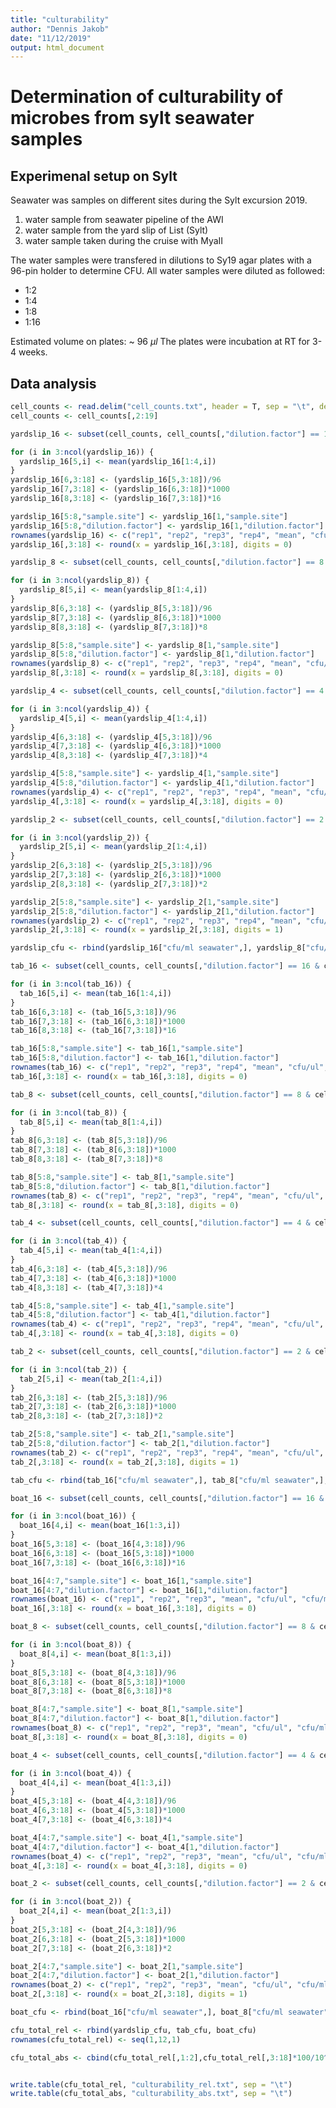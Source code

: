 ```yaml
---
title: "culturability"
author: "Dennis Jakob"
date: "11/12/2019"
output: html_document
---
```


# Determination of culturability of microbes from sylt seawater samples

## Experimenal setup on Sylt

Seawater was samples on different sites during the Sylt excursion 2019.

1. water sample from seawater pipeline of the AWI
2. water sample from the yard slip of List (Sylt)
3. water sample taken during the cruise with MyaII

The water samples were transfered in dilutions to Sy19 agar plates with a 96-pin holder to determine CFU.
All water samples were diluted as followed:

- 1:2
- 1:4
- 1:8
- 1:16

Estimated volume on plates: ~ 96 $\mu l$
The plates were incubation at RT for 3-4 weeks.

## Data analysis

```r
cell_counts <- read.delim("cell_counts.txt", header = T, sep = "\t", dec = ",")
cell_counts <- cell_counts[,2:19]
```

```r
yardslip_16 <- subset(cell_counts, cell_counts[,"dilution.factor"] == 16 & cell_counts[,"sample.site"] == "yard slip")

for (i in 3:ncol(yardslip_16)) {
  yardslip_16[5,i] <- mean(yardslip_16[1:4,i])
}
yardslip_16[6,3:18] <- (yardslip_16[5,3:18])/96
yardslip_16[7,3:18] <- (yardslip_16[6,3:18])*1000
yardslip_16[8,3:18] <- (yardslip_16[7,3:18])*16

yardslip_16[5:8,"sample.site"] <- yardslip_16[1,"sample.site"]
yardslip_16[5:8,"dilution.factor"] <- yardslip_16[1,"dilution.factor"]
rownames(yardslip_16) <- c("rep1", "rep2", "rep3", "rep4", "mean", "cfu/ul", "cfu/ml sample", "cfu/ml seawater")
yardslip_16[,3:18] <- round(x = yardslip_16[,3:18], digits = 0)
```

```r
yardslip_8 <- subset(cell_counts, cell_counts[,"dilution.factor"] == 8 & cell_counts[,"sample.site"] == "yard slip")

for (i in 3:ncol(yardslip_8)) {
  yardslip_8[5,i] <- mean(yardslip_8[1:4,i])
}
yardslip_8[6,3:18] <- (yardslip_8[5,3:18])/96
yardslip_8[7,3:18] <- (yardslip_8[6,3:18])*1000
yardslip_8[8,3:18] <- (yardslip_8[7,3:18])*8

yardslip_8[5:8,"sample.site"] <- yardslip_8[1,"sample.site"]
yardslip_8[5:8,"dilution.factor"] <- yardslip_8[1,"dilution.factor"]
rownames(yardslip_8) <- c("rep1", "rep2", "rep3", "rep4", "mean", "cfu/ul", "cfu/ml sample", "cfu/ml seawater")
yardslip_8[,3:18] <- round(x = yardslip_8[,3:18], digits = 0)
```

```r
yardslip_4 <- subset(cell_counts, cell_counts[,"dilution.factor"] == 4 & cell_counts[,"sample.site"] == "yard slip")

for (i in 3:ncol(yardslip_4)) {
  yardslip_4[5,i] <- mean(yardslip_4[1:4,i])
}
yardslip_4[6,3:18] <- (yardslip_4[5,3:18])/96
yardslip_4[7,3:18] <- (yardslip_4[6,3:18])*1000
yardslip_4[8,3:18] <- (yardslip_4[7,3:18])*4

yardslip_4[5:8,"sample.site"] <- yardslip_4[1,"sample.site"]
yardslip_4[5:8,"dilution.factor"] <- yardslip_4[1,"dilution.factor"]
rownames(yardslip_4) <- c("rep1", "rep2", "rep3", "rep4", "mean", "cfu/ul", "cfu/ml sample", "cfu/ml seawater")
yardslip_4[,3:18] <- round(x = yardslip_4[,3:18], digits = 0)
```

```r
yardslip_2 <- subset(cell_counts, cell_counts[,"dilution.factor"] == 2 & cell_counts[,"sample.site"] == "yard slip")

for (i in 3:ncol(yardslip_2)) {
  yardslip_2[5,i] <- mean(yardslip_2[1:4,i])
}
yardslip_2[6,3:18] <- (yardslip_2[5,3:18])/96
yardslip_2[7,3:18] <- (yardslip_2[6,3:18])*1000
yardslip_2[8,3:18] <- (yardslip_2[7,3:18])*2

yardslip_2[5:8,"sample.site"] <- yardslip_2[1,"sample.site"]
yardslip_2[5:8,"dilution.factor"] <- yardslip_2[1,"dilution.factor"]
rownames(yardslip_2) <- c("rep1", "rep2", "rep3", "rep4", "mean", "cfu/ul", "cfu/ml sample", "cfu/ml seawater")
yardslip_2[,3:18] <- round(x = yardslip_2[,3:18], digits = 1)
```

```r
yardslip_cfu <- rbind(yardslip_16["cfu/ml seawater",], yardslip_8["cfu/ml seawater",], yardslip_4["cfu/ml seawater",], yardslip_2["cfu/ml seawater",])
```

```r
tab_16 <- subset(cell_counts, cell_counts[,"dilution.factor"] == 16 & cell_counts[,"sample.site"] == "tab")

for (i in 3:ncol(tab_16)) {
  tab_16[5,i] <- mean(tab_16[1:4,i])
}
tab_16[6,3:18] <- (tab_16[5,3:18])/96
tab_16[7,3:18] <- (tab_16[6,3:18])*1000
tab_16[8,3:18] <- (tab_16[7,3:18])*16

tab_16[5:8,"sample.site"] <- tab_16[1,"sample.site"]
tab_16[5:8,"dilution.factor"] <- tab_16[1,"dilution.factor"]
rownames(tab_16) <- c("rep1", "rep2", "rep3", "rep4", "mean", "cfu/ul", "cfu/ml sample", "cfu/ml seawater")
tab_16[,3:18] <- round(x = tab_16[,3:18], digits = 0)
```

```r
tab_8 <- subset(cell_counts, cell_counts[,"dilution.factor"] == 8 & cell_counts[,"sample.site"] == "tab")

for (i in 3:ncol(tab_8)) {
  tab_8[5,i] <- mean(tab_8[1:4,i])
}
tab_8[6,3:18] <- (tab_8[5,3:18])/96
tab_8[7,3:18] <- (tab_8[6,3:18])*1000
tab_8[8,3:18] <- (tab_8[7,3:18])*8

tab_8[5:8,"sample.site"] <- tab_8[1,"sample.site"]
tab_8[5:8,"dilution.factor"] <- tab_8[1,"dilution.factor"]
rownames(tab_8) <- c("rep1", "rep2", "rep3", "rep4", "mean", "cfu/ul", "cfu/ml sample", "cfu/ml seawater")
tab_8[,3:18] <- round(x = tab_8[,3:18], digits = 0)
```

```r
tab_4 <- subset(cell_counts, cell_counts[,"dilution.factor"] == 4 & cell_counts[,"sample.site"] == "tab")

for (i in 3:ncol(tab_4)) {
  tab_4[5,i] <- mean(tab_4[1:4,i])
}
tab_4[6,3:18] <- (tab_4[5,3:18])/96
tab_4[7,3:18] <- (tab_4[6,3:18])*1000
tab_4[8,3:18] <- (tab_4[7,3:18])*4

tab_4[5:8,"sample.site"] <- tab_4[1,"sample.site"]
tab_4[5:8,"dilution.factor"] <- tab_4[1,"dilution.factor"]
rownames(tab_4) <- c("rep1", "rep2", "rep3", "rep4", "mean", "cfu/ul", "cfu/ml sample", "cfu/ml seawater")
tab_4[,3:18] <- round(x = tab_4[,3:18], digits = 0)
```

```r
tab_2 <- subset(cell_counts, cell_counts[,"dilution.factor"] == 2 & cell_counts[,"sample.site"] == "tab")

for (i in 3:ncol(tab_2)) {
  tab_2[5,i] <- mean(tab_2[1:4,i])
}
tab_2[6,3:18] <- (tab_2[5,3:18])/96
tab_2[7,3:18] <- (tab_2[6,3:18])*1000
tab_2[8,3:18] <- (tab_2[7,3:18])*2

tab_2[5:8,"sample.site"] <- tab_2[1,"sample.site"]
tab_2[5:8,"dilution.factor"] <- tab_2[1,"dilution.factor"]
rownames(tab_2) <- c("rep1", "rep2", "rep3", "rep4", "mean", "cfu/ul", "cfu/ml sample", "cfu/ml seawater")
tab_2[,3:18] <- round(x = tab_2[,3:18], digits = 1)
```

```r
tab_cfu <- rbind(tab_16["cfu/ml seawater",], tab_8["cfu/ml seawater",], tab_4["cfu/ml seawater",], tab_2["cfu/ml seawater",])
```

```r
boat_16 <- subset(cell_counts, cell_counts[,"dilution.factor"] == 16 & cell_counts[,"sample.site"] == "boat")

for (i in 3:ncol(boat_16)) {
  boat_16[4,i] <- mean(boat_16[1:3,i])
}
boat_16[5,3:18] <- (boat_16[4,3:18])/96
boat_16[6,3:18] <- (boat_16[5,3:18])*1000
boat_16[7,3:18] <- (boat_16[6,3:18])*16

boat_16[4:7,"sample.site"] <- boat_16[1,"sample.site"]
boat_16[4:7,"dilution.factor"] <- boat_16[1,"dilution.factor"]
rownames(boat_16) <- c("rep1", "rep2", "rep3", "mean", "cfu/ul", "cfu/ml sample", "cfu/ml seawater")
boat_16[,3:18] <- round(x = boat_16[,3:18], digits = 0)
```

```r
boat_8 <- subset(cell_counts, cell_counts[,"dilution.factor"] == 8 & cell_counts[,"sample.site"] == "boat")

for (i in 3:ncol(boat_8)) {
  boat_8[4,i] <- mean(boat_8[1:3,i])
}
boat_8[5,3:18] <- (boat_8[4,3:18])/96
boat_8[6,3:18] <- (boat_8[5,3:18])*1000
boat_8[7,3:18] <- (boat_8[6,3:18])*8

boat_8[4:7,"sample.site"] <- boat_8[1,"sample.site"]
boat_8[4:7,"dilution.factor"] <- boat_8[1,"dilution.factor"]
rownames(boat_8) <- c("rep1", "rep2", "rep3", "mean", "cfu/ul", "cfu/ml sample", "cfu/ml seawater")
boat_8[,3:18] <- round(x = boat_8[,3:18], digits = 0)
```

```r
boat_4 <- subset(cell_counts, cell_counts[,"dilution.factor"] == 4 & cell_counts[,"sample.site"] == "boat")

for (i in 3:ncol(boat_4)) {
  boat_4[4,i] <- mean(boat_4[1:3,i])
}
boat_4[5,3:18] <- (boat_4[4,3:18])/96
boat_4[6,3:18] <- (boat_4[5,3:18])*1000
boat_4[7,3:18] <- (boat_4[6,3:18])*4

boat_4[4:7,"sample.site"] <- boat_4[1,"sample.site"]
boat_4[4:7,"dilution.factor"] <- boat_4[1,"dilution.factor"]
rownames(boat_4) <- c("rep1", "rep2", "rep3", "mean", "cfu/ul", "cfu/ml sample", "cfu/ml seawater")
boat_4[,3:18] <- round(x = boat_4[,3:18], digits = 0)
```

```r
boat_2 <- subset(cell_counts, cell_counts[,"dilution.factor"] == 2 & cell_counts[,"sample.site"] == "boat")

for (i in 3:ncol(boat_2)) {
  boat_2[4,i] <- mean(boat_2[1:3,i])
}
boat_2[5,3:18] <- (boat_2[4,3:18])/96
boat_2[6,3:18] <- (boat_2[5,3:18])*1000
boat_2[7,3:18] <- (boat_2[6,3:18])*2

boat_2[4:7,"sample.site"] <- boat_2[1,"sample.site"]
boat_2[4:7,"dilution.factor"] <- boat_2[1,"dilution.factor"]
rownames(boat_2) <- c("rep1", "rep2", "rep3", "mean", "cfu/ul", "cfu/ml sample", "cfu/ml seawater")
boat_2[,3:18] <- round(x = boat_2[,3:18], digits = 1)
```

```r
boat_cfu <- rbind(boat_16["cfu/ml seawater",], boat_8["cfu/ml seawater",], boat_4["cfu/ml seawater",], boat_2["cfu/ml seawater",])
```

```r
cfu_total_rel <- rbind(yardslip_cfu, tab_cfu, boat_cfu)
rownames(cfu_total_rel) <- seq(1,12,1)

cfu_total_abs <- cbind(cfu_total_rel[,1:2],cfu_total_rel[,3:18]*100/10^6)


write.table(cfu_total_rel, "culturability_rel.txt", sep = "\t")
write.table(cfu_total_abs, "culturability_abs.txt", sep = "\t")
```

